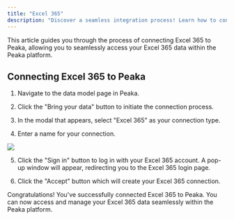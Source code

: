 ```yaml
---
title: "Excel 365"
description: "Discover a seamless integration process! Learn how to connect Excel 365 to Peaka effortlessly for streamlined transactions."
---
```


This article guides you through the process of connecting Excel 365 to Peaka, allowing you to seamlessly access your Excel 365 data within the Peaka platform.

## Connecting Excel 365 to Peaka

1. Navigate to the data model page in Peaka.

2. Click the "Bring your data" button to initiate the connection process.

3. In the modal that appears, select "Excel 365" as your connection type.

4. Enter a name for your connection.

<img src="https://cdn.peaka.com/integrations/excel365-1.png" />

5. Click the "Sign in" button to log in with your Excel 365 account. A pop-up window will appear, redirecting you to the Excel 365 login page.

6. Click the "Accept" button which will create your Excel 365 connection.

Congratulations! You've successfully connected Excel 365 to Peaka. You can now access and manage your Excel 365 data seamlessly within the Peaka platform.
